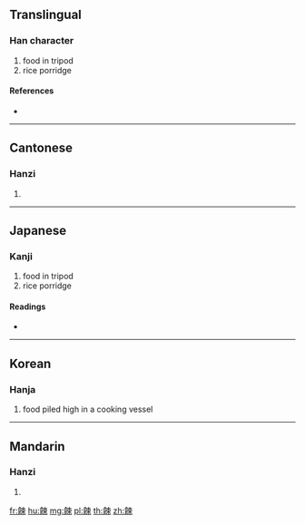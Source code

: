 {{character info/new}}
==Translingual==

===Han character===
{{Han char|rn=184|rad=食|as=07|sn=16|four=85796|canj=OIDL}}

# food in tripod
# rice porridge

====References====
* {{Han ref|kx=1420.200|dkj=44180|dj=1945.200|hdz=74455.010|uh=9917|ud=39191|bh=E8C4|bd=59588}}

----

==Cantonese==

===Hanzi===
{{yue-hanzi|jyut=|y=chuk1}}

# {{defn|lang=yue|sort=食07}}

----

==Japanese==

===Kanji===
{{ja-kanji|grade=|rs=食07}}

# food in tripod
# rice porridge

====Readings====
* {{ja-readings|on=[[そく]] (soku), [[さく]] (saku)|kun=[[かゆ]] (kayu)}}

----

==Korean==

===Hanja===
{{ko-hanja|hangeul=속|eumhun=|rv=sok|mr=sok|y=sok}}

# food piled high in a cooking vessel

----

==Mandarin==

===Hanzi===
{{cmn-hanzi|pin=[[sù]] ([[su4]])|wg=su<sup>4</sup>}}

# {{defn|lang=cmn|sort=食07}}

[[fr:餗]]
[[hu:餗]]
[[mg:餗]]
[[pl:餗]]
[[th:餗]]
[[zh:餗]]